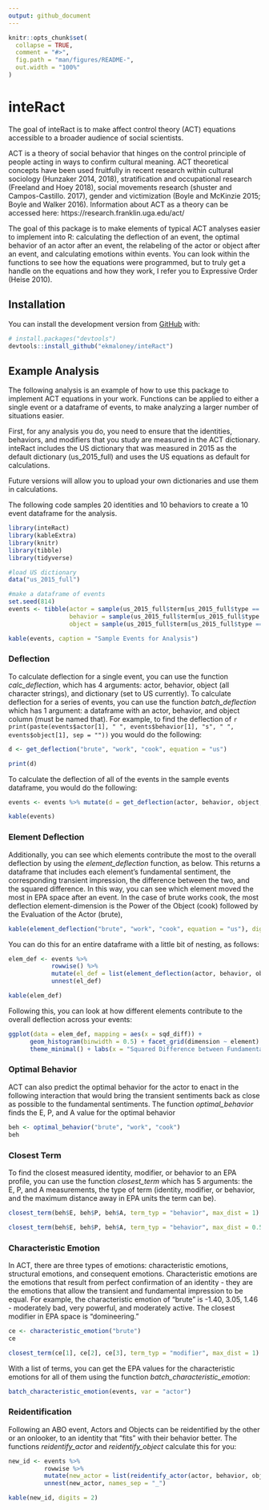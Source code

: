 ```yaml
---
output: github_document
---
```


<!-- README.md is generated from README.Rmd. Please edit that file -->

```r
knitr::opts_chunk$set(
  collapse = TRUE,
  comment = "#>",
  fig.path = "man/figures/README-",
  out.width = "100%"
)
```

# inteRact

<!-- badges: start -->
<!-- badges: end -->

The goal of inteRact is to make affect control theory (ACT) equations accessible to a broader audience of social scientists. 

ACT is a theory of social behavior that hinges on the control principle of people acting in ways to confirm cultural meaning. ACT theoretical concepts have been used fruitfully in recent research within cultural sociology (Hunzaker 2014, 2018), stratification and occupational research (Freeland and Hoey 2018), social movements research (shuster and Campos-Castillo. 2017), gender and victimization (Boyle and McKinzie 2015; Boyle and Walker 2016). Information about ACT as a theory can be accessed here: https://research.franklin.uga.edu/act/ 

The goal of this package is to make elements of typical ACT analyses easier to implement into R: calculating the deflection of an event, the optimal behavior of an actor after an event, the relabeling of the actor or object after an event, and calculating emotions within events. You can look within the functions to see how the equations were programmed, but to truly get a handle on the equations and how they work, I refer you to Expressive Order (Heise 2010). 


## Installation

You can install the development version from [GitHub](https://github.com/) with:

``` r
# install.packages("devtools")
devtools::install_github("ekmaloney/inteRact")
```
## Example Analysis 

The following analysis is an example of how to use this package to implement ACT equations in your work. Functions can be applied to either a single event or a dataframe of events, to make analyzing a larger number of situations easier.

First, for any analysis you do, you need to ensure that the identities, behaviors, and modifiers that you study are measured in the ACT dictionary. inteRact includes the US dictionary that was measured in 2015 as the default dictionary (us_2015_full) and uses the US equations as default for calculations. 

Future versions will allow you to upload your own dictionaries and use them in calculations. 

The following code samples 20 identities and 10 behaviors to create a 10 event dataframe for the analysis. 

```r
library(inteRact)
library(kableExtra)
library(knitr)
library(tibble)
library(tidyverse)

#load US dictionary 
data("us_2015_full")

#make a dataframe of events 
set.seed(814)
events <- tibble(actor = sample(us_2015_full$term[us_2015_full$type == "identity"], 10),
                 behavior = sample(us_2015_full$term[us_2015_full$type == "behavior"], 10),
                 object = sample(us_2015_full$term[us_2015_full$type == "identity"], 10))

kable(events, caption = "Sample Events for Analysis")
```

### Deflection 

To calculate deflection for a single event, you can use the function *calc_deflection*, which has 4 arguments: actor, behavior, object (all character strings), and dictionary (set to US currently). To calculate deflection for a series of events, you can use the function *batch_deflection* which has 1 argument: a dataframe with an actor, behavior, and object column (must be named that). For example, to find the deflection of `r print(paste(events$actor[1], " ", events$behavior[1], "s", " ", events$object[1], sep = ""))` you would do the following: 

```r
d <- get_deflection("brute", "work", "cook", equation = "us")

print(d)
```

To calculate the deflection of all of the events in the sample events dataframe, you would do the following: 
```r

events <- events %>% mutate(d = get_deflection(actor, behavior, object, equation = "us"))

kable(events)

```

### Element Deflection 

Additionally, you can see which elements contribute the most to the overall deflection by using the *element_deflection* function, as below. This returns a dataframe that includes each element's fundamental sentiment, the corresponding transient impression, the difference between the two, and the squared difference. In this way, you can see which element moved the most in EPA space after an event. In the case of brute works cook, the most deflection element-dimension is the Power of the Object (cook) followed by the Evaluation of the Actor (brute), 

```r
kable(element_deflection("brute", "work", "cook", equation = "us"), digits = 3)
```

You can do this for an entire dataframe with a little bit of nesting, as follows: 
```r

elem_def <- events %>%
            rowwise() %>%
            mutate(el_def = list(element_deflection(actor, behavior, object, equation = "us"))) %>%
            unnest(el_def)

kable(elem_def)
```
Following this, you can look at how different elements contribute to the overall deflection across your events: 
```r
ggplot(data = elem_def, mapping = aes(x = sqd_diff)) + 
      geom_histogram(binwidth = 0.5) + facet_grid(dimension ~ element) + 
      theme_minimal() + labs(x = "Squared Difference between Fundamental and Transient")
```

### Optimal Behavior 

ACT can also predict the optimal behavior for the actor to enact in the following interaction that would bring the transient sentiments back as close as possible to the fundamental sentiments. The function *optimal_behavior* finds the E, P, and A value for the optimal behavior

```r
beh <- optimal_behavior("brute", "work", "cook")
beh
```

### Closest Term 

To find the closest measured identity, modifier, or behavior to an EPA profile, you can use the function *closest_term* which has 5 arguments: the E, P, and A measurements, the type of term (identity, modifier, or behavior, and the maximum distance away in EPA units the term can be). 
```r
closest_term(beh$E, beh$P, beh$A, term_typ = "behavior", max_dist = 1)

closest_term(beh$E, beh$P, beh$A, term_typ = "behavior", max_dist = 0.5)
```
### Characteristic Emotion 

In ACT, there are three types of emotions: characteristic emotions, structural emotions, and consequent emotions. Characteristic emotions are the emotions that result from perfect confirmation of an identity - they are the emotions that allow the transient and fundamental impression to be equal. For example, the characteristic emotion of "brute" is -1.40, 3.05, 1.46 - moderately bad, very powerful, and moderately active. The closest modifier in EPA space is "domineering."

```r
ce <- characteristic_emotion("brute")
ce

closest_term(ce[1], ce[2], ce[3], term_typ = "modifier", max_dist = 1)
```

With a list of terms, you can get the EPA values for the characteristic emotions for all of them using the function *batch_characteristic_emotion*: 
```r
batch_characteristic_emotion(events, var = "actor")
```

### Reidentification 
Following an ABO event, Actors and Objects can be reidentified by the other or an onlooker, to an identity that "fits" with their behavior better. The functions *reidentify_actor* and *reidentify_object* calculate this for you: 
```r

new_id <- events %>% 
          rowwise %>%  
          mutate(new_actor = list(reidentify_actor(actor, behavior, object, equation = "us"))) %>% 
          unnest(new_actor, names_sep = "_")

kable(new_id, digits = 2)

```

